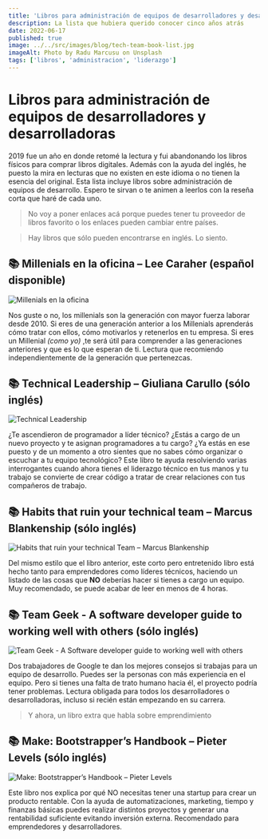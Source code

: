 ```yaml
---
title: 'Libros para administración de equipos de desarrolladores y desarrolladoras'
description: La lista que hubiera querido conocer cinco años atrás
date: 2022-06-17
published: true
image: ../../src/images/blog/tech-team-book-list.jpg
imageAlt: Photo by Radu Marcusu on Unsplash
tags: ['libros', 'administracion', 'liderazgo']
---
```


# Libros para administración de equipos de desarrolladores y desarrolladoras

2019 fue un año en donde retomé la lectura y fui abandonando los libros físicos para comprar libros digitales. Además con la ayuda del inglés, he puesto la mira en lecturas que no existen en este idioma o no tienen la esencia del original. Esta lista incluye libros sobre administración de equipos de desarrollo. Espero te sirvan o te animen a leerlos con la reseña corta que haré de cada uno.

> No voy a poner enlaces acá porque puedes tener tu proveedor de libros favorito o los enlaces pueden cambiar entre países.

> Hay libros que sólo pueden encontrarse en inglés. Lo siento.

## 📚 Millenials en la oficina – Lee Caraher (español disponible)

![Millenials en la oficina](./millenials-management.png)

Nos guste o no, los millenials son la generación con mayor fuerza laborar desde 2010. Si eres de una generación anterior a los Millenials aprenderás cómo tratar con ellos, cómo motivarlos y retenerlos en tu empresa. Si eres un Millenial *(como yo)*
,te será útil para comprender a las generaciones anteriores y que es lo que esperan de ti. Lectura que recomiendo independientemente de la generación que pertenezcas.

## 📚 Technical Leadership – Giuliana Carullo (sólo inglés)

![Technical Leadership](./technical-leadership.jpg)

¿Te ascendieron de programador a líder técnico? ¿Estás a cargo de un nuevo proyecto y te asignan programadores a tu cargo? ¿Ya estás en ese puesto y de un momento a otro sientes que no sabes cómo organizar o escuchar a tu equipo tecnológico? Este libro te ayuda resolviendo varias interrogantes cuando ahora tienes el liderazgo técnico en tus manos y tu trabajo se convierte de crear código a tratar de crear relaciones con tus compañeros de trabajo.

## 📚 Habits that ruin your technical team – Marcus Blankenship (sólo inglés)

![Habits that ruin your technical Team – Marcus Blankenship](./book-habits-that-ruin-your-technical-team.jpg)

Del mismo estilo que el libro anterior, este corto pero entretenido libro está hecho tanto para emprendedores como líderes técnicos, haciendo un listado de las cosas que **NO**
deberías hacer si tienes a cargo un equipo. Muy recomendado, se puede acabar de leer en menos de 4 horas.

## 📚 Team Geek - A software developer guide to working well with others (sólo inglés)

![Team Geek - A Software developer guide to working well with others](./team-geek.jpg)

Dos trabajadores de Google te dan los mejores consejos si trabajas para un equipo de desarrollo. Puedes ser la personas con más experiencia en el equipo. Pero si tienes una falta de trato humano hacia él, el proyecto podría tener problemas. Lectura obligada para todos los desarrolladores o desarrolladoras, incluso si recién están empezando en su carrera.

> Y ahora, un libro extra que habla sobre emprendimiento

## 📚 Make: Bootstrapper’s Handbook – Pieter Levels (sólo inglés)

![Make: Bootstrapper’s Handbook – Pieter Levels](./make-bookstrapers.png)

Este libro nos explica por qué NO necesitas tener una startup para crear un producto rentable. Con la ayuda de automatizaciones, marketing, tiempo y finanzas básicas puedes realizar distintos proyectos y generar una rentabilidad suficiente evitando inversión externa. Recomendado para emprendedores y desarrolladores.
